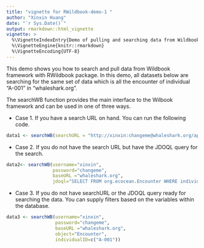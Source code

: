 ---
title: "vignette for RWildbook-demo-1 "
author: "Xinxin Huang"
date: "`r Sys.Date()`"
output: rmarkdown::html_vignette
vignette: >
  %\VignetteIndexEntry{Demo of pulling and searching data from Wildbook framework}
  %\VignetteEngine{knitr::rmarkdown}
  %\VignetteEncoding{UTF-8}
---

This demo shows you how to search and pull data from Wildbook framework with RWildbook package.
In this demo, all datasets below are searching for the same set of data which is all the encounter of individual "A-001" in "whaleshark.org".

The searchWB function provides the main interface to the Wilbook framework and can be used in
one of three ways.

* Case 1. If you have a search URL on hand. You can run the following code.

```{r, eval=FALSE}
data1 <- searchWB(searchURL = "http://xinxin:changeme@whaleshark.org/api/jdoql?SELECT FROM org.ecocean.Encounter WHERE individualID == 'A-001'")
```

* Case 2. If you do not have the search URL but have the JDOQL query for the search.

```{r, eval=FALSE}
data2<- searchWB(username="xinxin",
                 password="changeme",
                 baseURL ="whaleshark.org",
                 jdoql="SELECT FROM org.ecocean.Encounter WHERE individualID == 'A-001'")
```

* Case 3. If you do not have searchURL or the JDOQL query ready for searching the data.
You can supply filters based on the variables within the database.

```{r, eval=FALSE}
data3 <- searchWB(username="xinxin",
                  password="changeme",
                  baseURL ="whaleshark.org",
                  object="Encounter",
                  individualID=c("A-001"))
```
